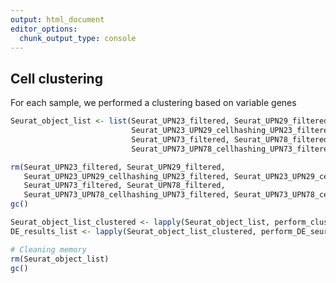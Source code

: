 ```yaml
---
output: html_document
editor_options: 
  chunk_output_type: console
---
```


## Cell clustering

For each sample, we performed a clustering based on variable genes

```r
Seurat_object_list <- list(Seurat_UPN23_filtered, Seurat_UPN29_filtered, 
                           Seurat_UPN23_UPN29_cellhashing_UPN23_filtered, Seurat_UPN23_UPN29_cellhashing_UPN29_filtered,
                           Seurat_UPN73_filtered, Seurat_UPN78_filtered,
                           Seurat_UPN73_UPN78_cellhashing_UPN73_filtered, Seurat_UPN73_UPN78_cellhashing_UPN78_filtered)
```

```r
rm(Seurat_UPN23_filtered, Seurat_UPN29_filtered, 
   Seurat_UPN23_UPN29_cellhashing_UPN23_filtered, Seurat_UPN23_UPN29_cellhashing_UPN29_filtered,
   Seurat_UPN73_filtered, Seurat_UPN78_filtered,
   Seurat_UPN73_UPN78_cellhashing_UPN73_filtered, Seurat_UPN73_UPN78_cellhashing_UPN78_filtered)
gc()
```


```r
Seurat_object_list_clustered <- lapply(Seurat_object_list, perform_clustering_seurat)
DE_results_list <- lapply(Seurat_object_list_clustered, perform_DE_seurat)
```

```r
# Cleaning memory
rm(Seurat_object_list)
gc()
```
